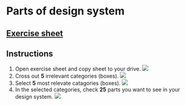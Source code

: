 
<Layout>
  <SEO title="Parts of design system" />

# Parts of design system

## [Exercise sheet](https://docs.google.com/spreadsheets/d/1WO92vycLlDkDXr9rb1sztzXmlcUn1qeUTEkfvpOOuWk/edit?usp=sharing)

## Instructions

1. Open exercise sheet and copy sheet to your drive.
   ![](/assets/parts-make-copy.png)
1. Cross out **5** irrelevant categories (boxes).
   ![](/assets/parts-cross-out.png)
1. Select **5** most relevate catagories (boxes).
   ![](/assets/parts-select.png)
1. In the selected categories, check **25** parts you want to see in your design system.
   ![](/assets/parts-check.png)

</Layout>
